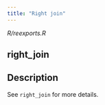 ```yaml
---
title: "Right join"
---
```


*R/reexports.R*

## right_join

## Description
See `right_join` for more details. 










